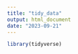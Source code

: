 ```yaml
---
title: "tidy_data"
output: html_document
date: "2023-09-21"
---
```


```r
library(tidyverse)
```

